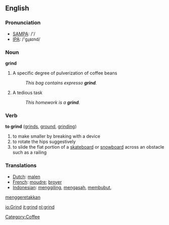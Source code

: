 ==English==

===Pronunciation===
*[[w:SAMPA|SAMPA]]: /'/
*[[w:IPA|IPA]]: /'gɻaɪnd/

===Noun===
'''grind'''
# A specific degree of pulverization of coffee beans
#: ''This bag contains expresso '''grind'''.''
# A tedious task
#: ''This homework is a '''grind'''.''


===Verb===
'''to grind''' ([[grinds]], [[ground]], [[grinding]])
# to make smaller by breaking with a device
# to rotate the hips suggestively
# to slide the flat portion of a [[skateboard]] or [[snowboard]] across an obstacle such as a railing

=== Translations ===
*[[Dutch]]: [[malen]]
*[[French]]: [[moudre]]; [[broyer]]
*[[Indonesian]]: [[giling|menggiling]], [[asah|mengasah]], [[bubut|membubut]], 
[[geretak|menggeretakkan]]

[[Category:Coffee]]

[[io:Grind]]
[[it:grind]]
[[nl:grind]]